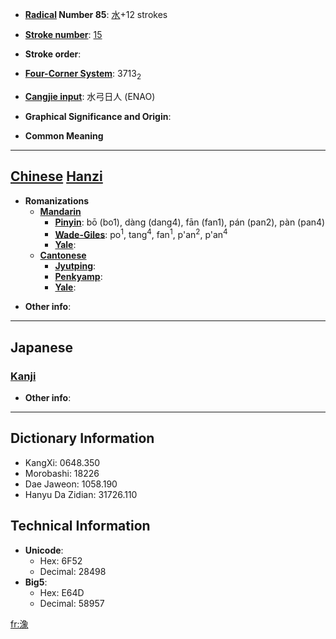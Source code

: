* '''[[Wiktionary:Chinese radical index| Radical]] Number 85''': [[Wiktionary:Chinese radical index 水|水]]+12 strokes

* '''[[Wiktionary:Chinese total strokes index|Stroke number]]''': [[Wiktionary:Chinese total strokes index 15|15]]

* '''Stroke order''': 

* '''[[Wiktionary:Chinese four corner index|Four-Corner System]]''': 3713<sub>2</sub>

* '''[[Wiktionary:Chinese Cangjie index|Cangjie input]]''': 水弓日人 (ENAO)

* '''Graphical Significance and Origin''': 

* '''Common Meaning'''

----

== [[Chinese]] [[Hanzi]] ==

* '''Romanizations'''
** '''[[Mandarin]]'''
*** '''[[Pinyin]]''': bō (bo1), dàng (dang4), fān (fan1), pán (pan2), pàn (pan4)
*** '''[[Wade-Giles]]''': po<sup>1</sup>, tang<sup>4</sup>, fan<sup>1</sup>, p'an<sup>2</sup>, p'an<sup>4</sup>
*** '''[[Yale]]''': 
** '''[[Cantonese]]'''
*** '''[[Jyutping]]''':
*** '''[[Penkyamp]]''': 
*** '''[[Yale]]''': 

* '''Other info''': 

----

==Japanese==
===[[Kanji]]===
{{kanji|on readings=[[とう]] (tō), [[どう]] (dō), [[しょう]] (shō), [[ぞう]] (zō)|kun readings=[[ただよう]] (tadayou)}}

* '''Other info''':  

----

== Dictionary Information ==

* KangXi: 0648.350
* Morobashi: 18226
* Dae Jaweon: 1058.190
* Hanyu Da Zidian: 31726.110

== Technical Information ==

* '''Unicode''':
** Hex: 6F52
** Decimal: 28498
* '''Big5''':
** Hex: E64D
** Decimal: 58957

[[fr:潒]]